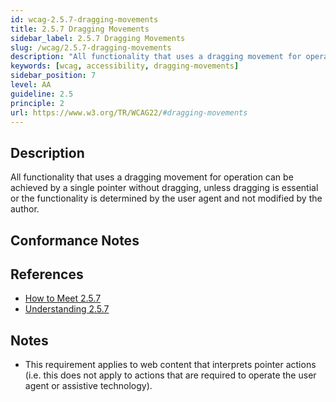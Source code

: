 ```yaml
---
id: wcag-2.5.7-dragging-movements
title: 2.5.7 Dragging Movements
sidebar_label: 2.5.7 Dragging Movements
slug: /wcag/2.5.7-dragging-movements
description: "All functionality that uses a dragging movement for operation can be achieved by a single pointer without dragging, unless dragging is essential or the functionality is determined by the user agent and not modified by the author."
keywords: [wcag, accessibility, dragging-movements]
sidebar_position: 7
level: AA
guideline: 2.5
principle: 2
url: https://www.w3.org/TR/WCAG22/#dragging-movements
---
```


## Description

All functionality that uses a dragging movement for operation can be achieved by a single pointer without dragging, unless dragging is essential or the functionality is determined by the user agent and not modified by the author.

## Conformance Notes

<Project name="ads">
  <Support></Support>
</Project>

<Project name="scix">
  <Support></Support>
</Project>

## References

- [How to Meet 2.5.7](https://www.w3.org/WAI/WCAG22/quickref/#dragging-movements)
- [Understanding 2.5.7](https://www.w3.org/WAI/WCAG22/Understanding/dragging-movements.html)

## Notes

- This requirement applies to web content that interprets pointer actions (i.e. this does not apply to actions that are required to operate the user agent or assistive technology).
